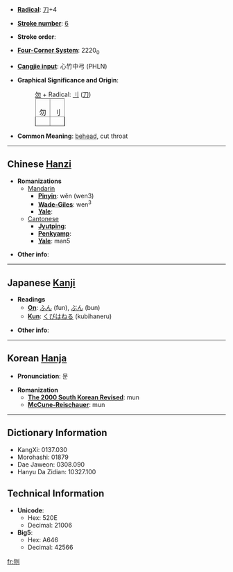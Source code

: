 * '''[[Wiktionary:Chinese radical index| Radical]]''': [[Wiktionary:Chinese radical index 刀|刀]]+4

* '''[[Wiktionary:Chinese total strokes index|Stroke number]]''': [[Wiktionary:Chinese total strokes index 6|6]]

* '''Stroke order''': 

* '''[[Wiktionary:Chinese four corner index|Four-Corner System]]''': 2220<sub>0</sub>

* '''[[Wiktionary:Chinese Cangjie index|Cangjie input]]''': 心竹中弓 (PHLN)

* '''Graphical Significance and Origin''':
*: [[勿]] + Radical: [[刂]] ([[刀]])
*:<table border=1 style="display:inline;"><tr><td>勿</td><td>刂</td></tr></table>

* '''Common Meaning''': [[behead]], cut throat

----

== Chinese [[Hanzi]] ==

* '''Romanizations'''
** [[Mandarin]]
*** '''[[Pinyin]]''': wěn (wen3)
*** '''[[Wade-Giles]]''': wen<sup>3</sup>
*** '''[[Yale]]''': 
**[[Cantonese]]
***'''[[Jyutping]]''':
***'''[[Penkyamp]]''': 
***'''[[Yale]]''': man5

* '''Other info''': 

----

== Japanese [[Kanji]] ==

* '''Readings'''
** '''[[On]]''': [[ふん]] (fun), [[ぶん]] (bun)
** '''[[Kun]]''': [[くびはねる]] (kubihaneru)

* '''Other info''':  

----

== Korean [[Hanja]] ==

* '''Pronunciation''': 문

* '''Romanization'''
** '''[[The 2000 South Korean Revised Romanization|The 2000 South Korean Revised]]''': mun
** '''[[McCune-Reischauer]]''': mun

----

== Dictionary Information ==

* KangXi: 0137.030
* Morohashi: 01879
* Dae Jaweon: 0308.090
* Hanyu Da Zidian: 10327.100

== Technical Information ==

* '''Unicode''':
** Hex: 520E
** Decimal: 21006
* '''Big5''':
** Hex: A646
** Decimal: 42566

[[fr:刎]]